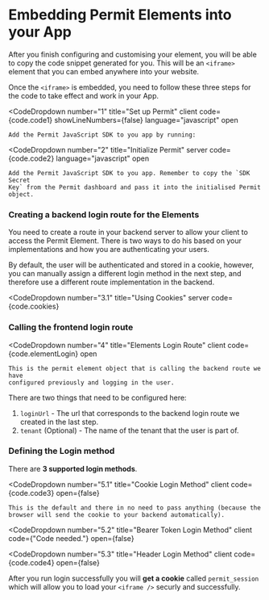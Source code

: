 
# Embedding Permit Elements into your App

After you finish configuring and customising your element, you will be able to copy the code snippet generated for you.
This will be an `<iframe>` element that you can embed anywhere into your website.

Once the `<iframe>` is embedded, you need to follow these three steps for the code to take effect and work in your App.

<CodeDropdown
	number="1"
	title="Set up Permit"
	client
	code={code.code1}
	showLineNumbers={false}
	language="javascript"
	open
>
	Add the Permit JavaScript SDK to you app by running:
</CodeDropdown>

<CodeDropdown
	number="2"
	title="Initialize Permit"
	server
	code={code.code2}
	language="javascript"
	open
>
	Add the Permit JavaScript SDK to you app. Remember to copy the `SDK Secret
	Key` from the Permit dashboard and pass it into the initialised Permit object.
</CodeDropdown>

### Creating a backend login route for the Elements

You need to create a route in your backend server to allow your client to access the Permit Element. There is two ways to do
his based on your implementations and how you are authenticating your users.

By default, the user will be authenticated and stored in a cookie, however, you can manually assign a different login method in the
next step, and therefore use a different route implementation in the backend.

<CodeDropdown
	number="3.1"
	title="Using Cookies"
	server
	code={code.cookies}
></CodeDropdown>

<CodeDropdown number="3.2" title="Using Bearer Token" server code={code.bearer}>

</CodeDropdown>

### Calling the frontend login route

<CodeDropdown
	number="4"
	title="Elements Login Route"
	client
	code={code.elementLogin}
    open
>
	This is the permit element object that is calling the backend route we have
	configured previously and logging in the user.

</CodeDropdown>

There are two things that need to be configured here:

1.  `loginUrl` - The url that corresponds to the backend login route we created in the last step.
2.  `tenant` (Optional) - The name of the tenant that the user is part of.

### Defining the Login method

There are **3 supported login methods**.

<CodeDropdown
	number="5.1"
	title="Cookie Login Method"
	client
	code={code.code3}
    open={false}
>
	This is the default and there in no need to pass anything (because the browser will send the cookie to your backend automatically).

</CodeDropdown>

<CodeDropdown
	number="5.2"
	title="Bearer Token Login Method"
	client
	code={"Code needed."}
	open={false}
></CodeDropdown>

<CodeDropdown
	number="5.3"
	title="Header Login Method"
	client
	code={code.code4}
	open={false}
></CodeDropdown>

After you run login successfully you will **get a cookie** called `permit_session` which will allow you to
load your `<iframe />` securly and successfully.

<HelpSupportTile />
